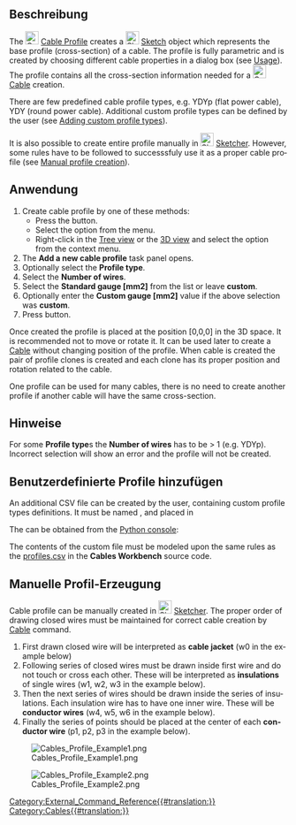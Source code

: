 <languages/>

<div lang="en" dir="ltr" class="mw-content-ltr">
{{Docnav
|[[Cables_RemoveVertexAttachment|Remove Vertex Attachment]]
|[[Cables_Cable|Cable]]
|[[Cables_Workbench|Cables]]
|IconL=Cables_RemoveVertexAttachment.svg
|IconR=Cables_Cable.svg
|IconC=Cables_workbench_icon.svg
}}
</div>

<div lang="en" dir="ltr" class="mw-content-ltr">
{{GuiCommand
|Name=Cables Profile
|MenuLocation=Cables → Cable Profile
|Workbenches=[[Cables_Workbench|Cables]]
|Shortcut=
|Version=1.0
|SeeAlso=[[Cables_Cable|Cable]]
}}
</div>

<span id="Description"></span>
==Beschreibung==

<div lang="en" dir="ltr" class="mw-content-ltr">
The [[Image:Cables_Profile.svg|24px]] [[Cables_Profile|Cable Profile]] creates a [[Image:Sketcher_Sketch.svg|24px]] [[Sketch|Sketch]] object which represents the base profile (cross-section) of a cable. The profile is fully parametric and is created by choosing different cable properties in a dialog box (see [[#Usage|Usage]]). The profile contains all the cross-section information needed for a [[Image:Cables_Cable.svg|24px]] [[Cables_Cable|Cable]] creation.
</div>

<div lang="en" dir="ltr" class="mw-content-ltr">
There are few predefined cable profile types, e.g. YDYp (flat power cable), YDY (round power cable). Additional custom profile types can be defined by the user (see [[#Adding custom profile types|Adding custom profile types]]).
</div>

<div lang="en" dir="ltr" class="mw-content-ltr">
It is also possible to create entire profile manually in [[Image:Sketcher_Sketch.svg|24px]] [[Sketcher_Workbench|Sketcher]]. However, some rules have to be followed to successsfuly use it as a proper cable profile (see [[#Manual profile creation|Manual profile creation]]).
</div>

<span id="Usage"></span>
==Anwendung==

<div lang="en" dir="ltr" class="mw-content-ltr">
# Create cable profile by one of these methods:
#* Press the {{Button|[[Image:Cables_Profile.svg|16px]] [[Cables_Profile|Cable Profile]]}} button.
#* Select the {{MenuCommand|Cables → [[Image:Cables_Profile.svg|16px]] Cable Profile}} option from the menu.
#* Right-click in the [[Tree_view|Tree view]] or the [[3D_view|3D view]] and select the {{MenuCommand|Cables → [[Image:Cables_Profile.svg|16px]] Cable Profile}} option from the context menu.
# The '''Add a new cable profile''' task panel opens.
# Optionally select the '''Profile type'''.
# Select the '''Number of wires'''.
# Select the '''Standard gauge [mm2]''' from the list or leave '''custom'''.
# Optionally enter the '''Custom gauge [mm2]''' value if the above selection was '''custom'''.
# Press {{KEY|OK}} button.
</div>

<div lang="en" dir="ltr" class="mw-content-ltr">
Once created the profile is placed at the position [0,0,0] in the 3D space. It is recommended not to move or rotate it. It can be used later to create a [[Cables_Cable|Cable]] without changing position of the profile. When cable is created the pair of profile clones is created and each clone has its proper position and rotation related to the cable.
</div>

<div lang="en" dir="ltr" class="mw-content-ltr">
One profile can be used for many cables, there is no need to create another profile if another cable will have the same cross-section.
</div>

<span id="Notes"></span>
==Hinweise==

<div lang="en" dir="ltr" class="mw-content-ltr">
For some '''Profile type'''s the '''Number of wires''' has to be > 1 (e.g. YDYp). Incorrect selection will show an error and the profile will not be created.
</div>

<span id="Adding_custom_profile_types"></span>
==Benutzerdefinierte Profile hinzufügen==

<div lang="en" dir="ltr" class="mw-content-ltr">
An additional CSV file can be created by the user, containing custom profile types definitions. It must be named {{incode|profiles.csv}}, and placed in
</div>

<div lang="en" dir="ltr" class="mw-content-ltr">
{{Code|lang=bash|code=
$FREECAD_USER_DIR/Cables/
}}
</div>

<div lang="en" dir="ltr" class="mw-content-ltr">
The {{incode|$FREECAD_USER_DIR}} can be obtained from the [[Python_console|Python console]]:
</div>

<div lang="en" dir="ltr" class="mw-content-ltr">
{{Code|lang=bash|code=
FreeCAD.getUserAppDataDir()
}}
</div>

<div lang="en" dir="ltr" class="mw-content-ltr">
The contents of the custom {{incode|profiles.csv}} file must be modeled upon the same rules as the [https://github.com/sargo-devel/Cables/blob/master/Resources/presets/profiles.csv profiles.csv] in the '''Cables Workbench''' source code.
</div>

<span id="Manual_profile_creation"></span>
==Manuelle Profil-Erzeugung==

<div lang="en" dir="ltr" class="mw-content-ltr">
Cable profile can be manually created in [[Image:Sketcher_Sketch.svg|24px]] [[Sketcher_Workbench|Sketcher]]. The proper order of drawing closed wires must be maintained for correct cable creation by [[Cables_Cable|Cable]] command.
# First drawn closed wire will be interpreted as '''cable jacket''' (w0 in the example below)
# Following series of closed wires must be drawn inside first wire and do not touch or cross each other. These will be interpreted as '''insulations''' of single wires (w1, w2, w3 in the example below).
# Then the next series of wires should be drawn inside the series of insulations. Each insulation wire has to have one inner wire. These will be '''conductor wires''' (w4, w5, w6 in the example below).
# Finally the series of points should be placed at the center of each '''conductor wire''' (p1, p2, p3 in the example below).
</div>

[[Image:Cables_Profile_Example1.png]]
<div lang="en" dir="ltr" class="mw-content-ltr">
{{Caption|Example triangular profile created with Sketcher}}
</div>

[[Image:Cables_Profile_Example2.png]]
<div lang="en" dir="ltr" class="mw-content-ltr">
{{Caption|Cable created from the triangular profile}}
</div>


<div lang="en" dir="ltr" class="mw-content-ltr">
{{Docnav
|[[Cables_RemoveVertexAttachment|Remove Vertex Attachment]]
|[[Cables_Cable|Cable]]
|[[Cables_Workbench|Cables]]
|IconL=Cables_RemoveVertexAttachment.svg
|IconR=Cables_Cable.svg
|IconC=Cables_workbench_icon.svg
}}
</div>

[[Category:External_Command_Reference{{#translation:}}]]
[[Category:Cables{{#translation:}}]]